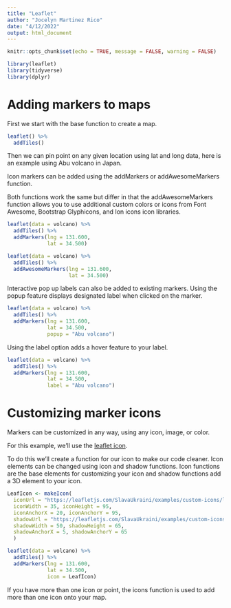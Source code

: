 ```yaml
---
title: "Leaflet"
author: "Jocelyn Martinez Rico"
date: "4/12/2022"
output: html_document
---
```


```r
knitr::opts_chunk$set(echo = TRUE, message = FALSE, warning = FALSE)
```

```r
library(leaflet)
library(tidyverse)
library(dplyr)
```

# Adding markers to maps

First we start with the base function to create a map.
```r
leaflet() %>%
  addTiles()
```

Then we can pin point on any given location using lat and long data, here is an example using Abu volcano in Japan. 

Icon markers can be added using the addMarkers or addAwesomeMarkers function.

Both functions work the same but differ in that the addAwesomeMarkers function allows you to use additional custom colors or icons from Font Awesome, Bootstrap Glyphicons, and Ion icons icon libraries.

```r
leaflet(data = volcano) %>%
  addTiles() %>%
  addMarkers(lng = 131.600, 
             lat = 34.500)

leaflet(data = volcano) %>%
  addTiles() %>%
  addAwesomeMarkers(lng = 131.600, 
                    lat = 34.500)
```

Interactive pop up labels can also be added to existing markers. Using the popup feature displays designated label when clicked on the marker.
```r
leaflet(data = volcano) %>%
  addTiles() %>%
  addMarkers(lng = 131.600, 
             lat = 34.500, 
             popup = "Abu volcano")
```

Using the label option adds a hover feature to your label.

```r
leaflet(data = volcano) %>%
  addTiles() %>%
  addMarkers(lng = 131.600, 
             lat = 34.500,
             label = "Abu volcano")
```

# Customizing marker icons

Markers can be customized in any way, using any icon, image, or color.

For this example, we'll use the [leaflet icon](https://leafletjs.com/SlavaUkraini/examples/custom-icons/leaf-green.png).

To do this we'll create a function for our icon to make our code cleaner. Icon elements can be changed using icon and shadow functions. Icon functions are the base elements for customizing your icon and shadow functions add a 3D element to your icon.
```r
LeafIcon <- makeIcon(
  iconUrl = "https://leafletjs.com/SlavaUkraini/examples/custom-icons/leaf-green.png",
  iconWidth = 35, iconHeight = 95,
  iconAnchorX = 20, iconAnchorY = 95,
  shadowUrl = "https://leafletjs.com/SlavaUkraini/examples/custom-icons/leaf-shadow.png",
  shadowWidth = 50, shadowHeight = 65,
  shadowAnchorX = 5, shadowAnchorY = 65
  )
```

```r
leaflet(data = volcano) %>%
  addTiles() %>%
  addMarkers(lng = 131.600, 
             lat = 34.500,
             icon = LeafIcon)
```

If you have more than one icon or point, the icons function is used to add more than one icon onto your map.



